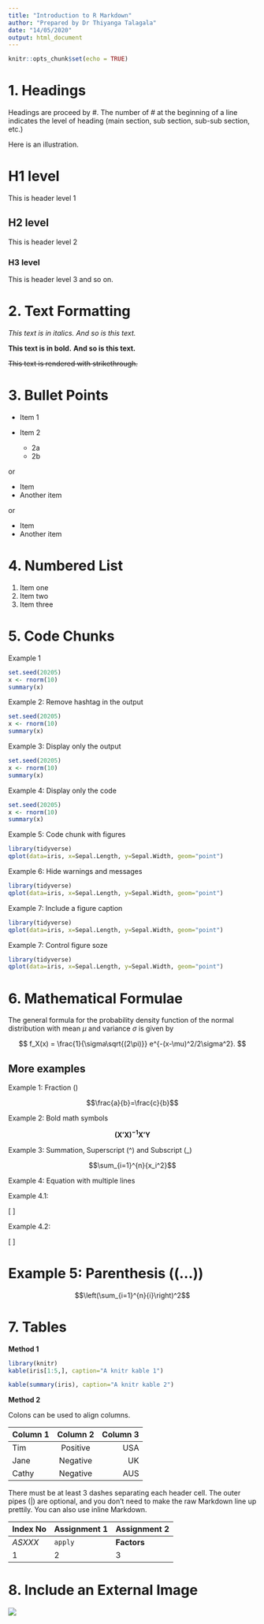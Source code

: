 ```yaml
---
title: "Introduction to R Markdown"
author: "Prepared by Dr Thiyanga Talagala"
date: "14/05/2020"
output: html_document
---
```


```r
knitr::opts_chunk$set(echo = TRUE)
```

# 1. Headings


Headings are proceed by #. The number of # at the beginning of a line indicates the level of heading (main section, sub section, sub-sub section, etc.)

Here is an illustration.

# H1 level

This is header level 1

## H2 level

This is header level 2

### H3 level 

This is header level 3 and so on.


# 2. Text Formatting

*This text is in italics.*
_And so is this text._

**This text is in bold.**
__And so is this text.__

~~This text is rendered with strikethrough.~~

# 3. Bullet Points

* Item 1

* Item 2
    * 2a
    * 2b

or

+ Item
+ Another item

or

- Item
- Another item

# 4. Numbered List

1. Item one
2. Item two
3. Item three

# 5. Code Chunks

Example 1

```r
set.seed(20205)
x <- rnorm(10)
summary(x)
```

Example 2: Remove hashtag in the output

```r
set.seed(20205)
x <- rnorm(10)
summary(x)
```

Example 3: Display only the output

```r
set.seed(20205)
x <- rnorm(10)
summary(x)
```

Example 4: Display only the code

```r
set.seed(20205)
x <- rnorm(10)
summary(x)
```

Example 5: Code chunk with figures

```r
library(tidyverse)
qplot(data=iris, x=Sepal.Length, y=Sepal.Width, geom="point")
```

Example 6: Hide warnings and messages

```r
library(tidyverse)
qplot(data=iris, x=Sepal.Length, y=Sepal.Width, geom="point")
```

Example 7: Include a figure caption

```r
library(tidyverse)
qplot(data=iris, x=Sepal.Length, y=Sepal.Width, geom="point")
```

Example 7: Control figure soze

```r
library(tidyverse)
qplot(data=iris, x=Sepal.Length, y=Sepal.Width, geom="point")
```

# 6. Mathematical Formulae

The general formula for the probability density function of the normal distribution with mean $\mu$ and variance $\sigma$ is given by

$$
f_X(x) = \frac{1}{\sigma\sqrt{(2\pi)}} e^{-(x-\mu)^2/2\sigma^2}.
$$

## More examples

Example 1: Fraction (\frac{}{})

$$\frac{a}{b}=\frac{c}{b}$$

Example 2: Bold math symbols

$$\mathbf{(X'X)^{-1}X'Y}$$

Example 3: Summation, Superscript (^) and Subscript (_)

$$\sum_{i=1}^{n}{x_i^2}$$

Example 4: Equation with multiple lines

Example 4.1:

\[
\begin{eqnarray}
P(|X-\mu| > k) & = & P(|X-\mu|^2 > k^2)\\
& \leq & \frac{\mathbb{E}\left[|X-\mu|^2\right]}{k^2}\\
& \leq & \frac{\mathrm{Var}[X]}{k^2}
\end{eqnarray}
\]


Example 4.2:

\[
\begin{eqnarray}
X & \sim & \mathrm{N}(0,1)\\
Y & \sim & \chi^2_{n-p}\\
R & \equiv & X/Y \sim t_{n-p}
\end{eqnarray}
\]


# Example 5: Parenthesis (\left(...\right))

$$\left(\sum_{i=1}^{n}{i}\right)^2$$

# 7. Tables

**Method 1**

```r
library(knitr)
kable(iris[1:5,], caption="A knitr kable 1")

```

```r
kable(summary(iris), caption="A knitr kable 2")

```

**Method 2**

Colons can be used to align columns.

| Column 1        | Column 2          | Column 3  |
| ------------- |:-------------:| -----:|
| Tim      | Positive | USA |
| Jane     | Negative      |   UK |
| Cathy | Negative      |    AUS |


There must be at least 3 dashes separating each header cell.
The outer pipes (|) are optional, and you don't need to make the 
raw Markdown line up prettily. You can also use inline Markdown.

Index No | Assignment 1 | Assignment 2
--- | --- | ---
*ASXXX* | `apply` | **Factors**
1 | 2 | 3

# 8. Include an External Image



![](sampleimage.png)


